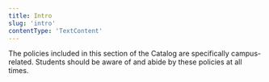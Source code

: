 ```yaml
---
title: Intro
slug: 'intro'
contentType: 'TextContent'
---
```


The policies included in this section of the Catalog are specifically campus-related. Students
should be aware of and abide by these policies at all times.

